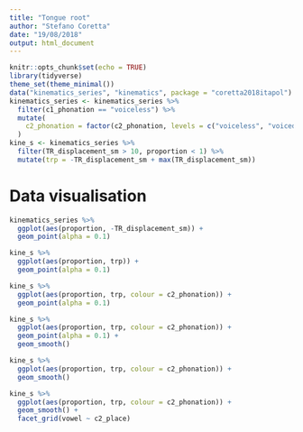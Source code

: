 ```yaml
---
title: "Tongue root"
author: "Stefano Coretta"
date: "19/08/2018"
output: html_document
---
```


```r
knitr::opts_chunk$set(echo = TRUE)
library(tidyverse)
theme_set(theme_minimal())
data("kinematics_series", "kinematics", package = "coretta2018itapol")
kinematics_series <- kinematics_series %>%
  filter(c1_phonation == "voiceless") %>%
  mutate(
    c2_phonation = factor(c2_phonation, levels = c("voiceless", "voiced"))
  )
kine_s <- kinematics_series %>%
  filter(TR_displacement_sm > 10, proportion < 1) %>%
  mutate(trp = -TR_displacement_sm + max(TR_displacement_sm))
```

# Data visualisation

```r
kinematics_series %>%
  ggplot(aes(proportion, -TR_displacement_sm)) +
  geom_point(alpha = 0.1)
```

```r
kine_s %>%
  ggplot(aes(proportion, trp)) +
  geom_point(alpha = 0.1)
```

```r
kine_s %>%
  ggplot(aes(proportion, trp, colour = c2_phonation)) +
  geom_point(alpha = 0.1)
```

```r
kine_s %>%
  ggplot(aes(proportion, trp, colour = c2_phonation)) +
  geom_point(alpha = 0.1) +
  geom_smooth()
```

```r
kine_s %>%
  ggplot(aes(proportion, trp, colour = c2_phonation)) +
  geom_smooth()
```

```r
kine_s %>%
  ggplot(aes(proportion, trp, colour = c2_phonation)) +
  geom_smooth() +
  facet_grid(vowel ~ c2_place)
```
